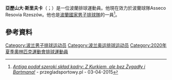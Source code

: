 '''亞歷山大·斯里夫卡'''（{{lang-pl|Aleksander Śliwka}}；{{bd|1995年|5月24日}}）是一位波蘭排球運動員。他現在效力於波蘭球隊Asseco Resovia Rzeszów。他也是[[波蘭國家男子排球隊|波蘭國家男子排球隊]]的一員<ref>[http://www.przegladsportowy.pl/siatkowka/reprezentacja,stephane-antiga-podal-sklad-szerokiej-kadry-mezczyzn,artykul,556350,1,892.html ''Antiga podał szeroki skład kadry: Z Kurkiem, ale bez Żygadły i Bartmana!''] {{Wayback|url=http://www.przegladsportowy.pl/siatkowka/reprezentacja,stephane-antiga-podal-sklad-szerokiej-kadry-mezczyzn,artykul,556350,1,892.html |date=20150706003433 }} - przegladsportowy.pl - 03-04-2015</ref>。
==參考資料==
{{reflist}}
{{DEFAULTSORT:Sliwka, Aleksander}}
[[Category:波兰男子排球运动员|Category:波兰男子排球运动员]]
[[Category:波兰奥运排球运动员|Category:波兰奥运排球运动员]]
[[Category:2020年夏季奧林匹克運動會排球運動員|Category:2020年夏季奧林匹克運動會排球運動員]]